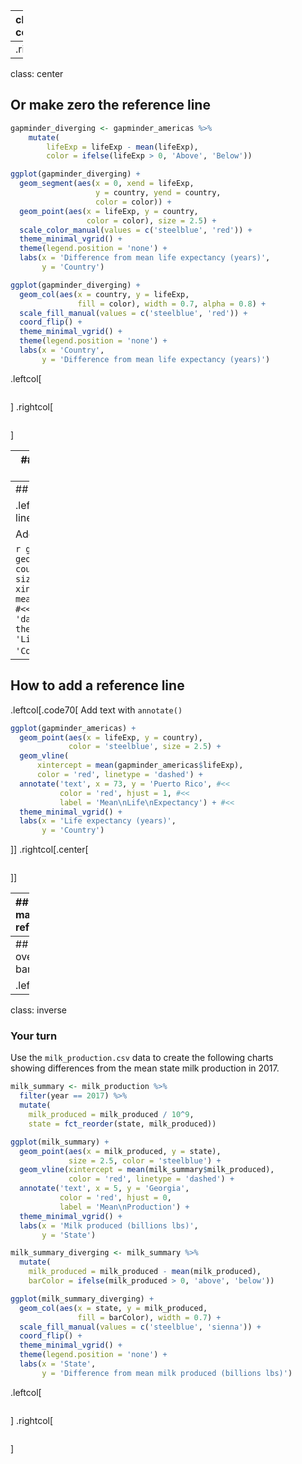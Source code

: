 <!--
Comparing things to a reference line:
- Add a simple line
- diverging bars / lollipops,
- overlapping bars

- In any of these plots, adding a benchmark can be really useful
- examples: dumbbell with benchmark, bullet with benchmark
- Another way is to compare things to a **computed** benchmark, like the mean - diverging bars / lollipops
- Finally, overlapping bars are great when you want to show when something exceeds a threshold. E.g. going over your budget. -->

---
class: center

## Use reference lines to add context to chart

```r
ggplot(gapminder_americas) +
  geom_point(aes(x = lifeExp, y = country),
             color = 'steelblue', size = 2.5) +
  geom_vline(xintercept = mean(gapminder_americas$lifeExp),
             color = 'red', linetype = 'dashed') +
  annotate('text', x = 73, y = 'Puerto Rico',
           color = 'red', hjust = 1,
           label = 'Mean\nLife\nExpectancy') +
  theme_minimal_vgrid() +
  labs(x = 'Life expectancy (years)',
       y = 'Country')
```

.leftcol[
```r
```
]
--
.rightcol[
```r
```
]

---
class: center

## Or make zero the reference line

```r
gapminder_diverging <- gapminder_americas %>%
    mutate(
        lifeExp = lifeExp - mean(lifeExp),
        color = ifelse(lifeExp > 0, 'Above', 'Below'))
```

```r
ggplot(gapminder_diverging) +
  geom_segment(aes(x = 0, xend = lifeExp,
                   y = country, yend = country,
                   color = color)) +
  geom_point(aes(x = lifeExp, y = country,
                 color = color), size = 2.5) +
  scale_color_manual(values = c('steelblue', 'red')) +
  theme_minimal_vgrid() +
  theme(legend.position = 'none') +
  labs(x = 'Difference from mean life expectancy (years)',
       y = 'Country')
```

```r
ggplot(gapminder_diverging) +
  geom_col(aes(x = country, y = lifeExp,
               fill = color), width = 0.7, alpha = 0.8) +
  scale_fill_manual(values = c('steelblue', 'red')) +
  coord_flip() +
  theme_minimal_vgrid() +
  theme(legend.position = 'none') +
  labs(x = 'Country',
       y = 'Difference from mean life expectancy (years)')
```

.leftcol[
```r
```
]
.rightcol[
```r
```
]

---
## Compare multiple references with overlapping bars

```r
water_usage <- tribble(
    ~'period', ~'current', ~'previous',
    'JAN/FEB',  64, 48,
    'MAR/APR',  52, 46,
    'MAY/JUN',  66, 53,
    'JUL/AUG',  99, 66,
    'SEPT/OCT', 50, 54,
    'NOV/DEC',  52, 49)

ggplot(water_usage) +
    geom_col(aes(x = period, y = previous,
                 fill = '2018'),
             width = 0.7) +
    geom_col(aes(x = period, y = current,
                 fill = '2019'),
             width = 0.3) +
    scale_fill_manual(values = c('grey', 'black')) +
    scale_y_continuous(
        expand = expand_scale(mult = c(0, 0.05))) +
    coord_flip() +
    theme_minimal_vgrid() +
    labs(x = 'Billing period',
         y = 'Cost ($)',
         fill = 'Year',
         title = 'Comparison of water bill in 2018 & 2019')
```
<br>
```r
```

---
## How to add a reference line

.leftcol[.code70[
Add horizontal line with `geom_hline()`

Add vertical line with `geom_vline()`

```r
ggplot(gapminder_americas) +
  geom_point(aes(x = lifeExp, y = country),
             color = 'steelblue', size = 2.5) +
  geom_vline( #<<
      xintercept = mean(gapminder_americas$lifeExp), #<<
      color = 'red', linetype = 'dashed') + #<<
  theme_minimal_vgrid() +
  labs(x = 'Life expectancy (years)',
       y = 'Country')
```
]]
.rightcol[.center[
```r
```
]]

---
## How to add a reference line

.leftcol[.code70[
Add text with `annotate()`
```r
ggplot(gapminder_americas) +
  geom_point(aes(x = lifeExp, y = country),
             color = 'steelblue', size = 2.5) +
  geom_vline(
      xintercept = mean(gapminder_americas$lifeExp),
      color = 'red', linetype = 'dashed') +
  annotate('text', x = 73, y = 'Puerto Rico', #<<
           color = 'red', hjust = 1, #<<
           label = 'Mean\nLife\nExpectancy') + #<<
  theme_minimal_vgrid() +
  labs(x = 'Life expectancy (years)',
       y = 'Country')
```
]]
.rightcol[.center[
```r
```
]]

---
## How to make zero the reference point

.leftcol[.code70[
```r
gapminder_diverging <- gapminder_americas %>%
    mutate(
        lifeExp = lifeExp - mean(lifeExp), #<<
        color = ifelse(lifeExp > 0, 'Above', 'Below')) #<<
```
```r
ggplot(gapminder_diverging) +
  geom_col(aes(x = country, y = lifeExp,
               fill = color),
           width = 0.7, alpha = 0.8) +
  scale_fill_manual(values = c('steelblue', 'red')) + #<<
  coord_flip() +
  theme_minimal_vgrid() +
  theme(legend.position = 'none') +
  labs(
    x = 'Country',
    y = 'Difference from mean life expectancy (years)')
```
]]
.rightcol[
```r
```
]

---
## How to make overlapping bars

.leftcol[.code60[
```r
water_usage
```
```r
ggplot(water_usage) +
    geom_col(aes(x = period, y = previous,
                 fill = '2018'), #<<
             width = 0.7) + #<<
    geom_col(aes(x = period, y = current,
                 fill = '2019'), #<<
             width = 0.3) + #<<
    scale_fill_manual(values = c('grey', 'black')) + #<<
    scale_y_continuous(
        expand = expand_scale(mult = c(0, 0.05))) +
    coord_flip() +
    theme_minimal_vgrid() +
    labs(x = 'Billing period',
         y = 'Cost ($)',
         fill = 'Year',
         title = 'Comparison of water bill in 2018 & 2019')
```
]]
.rightcol[.center[
```r
```
]]

---
class: inverse

### Your turn

Use the `milk_production.csv` data to create the following charts<br>showing differences from the mean state milk production in 2017.

```r
milk_summary <- milk_production %>%
  filter(year == 2017) %>%
  mutate(
    milk_produced = milk_produced / 10^9,
    state = fct_reorder(state, milk_produced))

ggplot(milk_summary) +
  geom_point(aes(x = milk_produced, y = state),
             size = 2.5, color = 'steelblue') +
  geom_vline(xintercept = mean(milk_summary$milk_produced),
             color = 'red', linetype = 'dashed') +
  annotate('text', x = 5, y = 'Georgia',
           color = 'red', hjust = 0,
           label = 'Mean\nProduction') +
  theme_minimal_vgrid() +
  labs(x = 'Milk produced (billions lbs)',
       y = 'State')
```
```r
milk_summary_diverging <- milk_summary %>%
  mutate(
    milk_produced = milk_produced - mean(milk_produced),
    barColor = ifelse(milk_produced > 0, 'above', 'below'))

ggplot(milk_summary_diverging) +
  geom_col(aes(x = state, y = milk_produced,
               fill = barColor), width = 0.7) +
  scale_fill_manual(values = c('steelblue', 'sienna')) +
  coord_flip() +
  theme_minimal_vgrid() +
  theme(legend.position = 'none') +
  labs(x = 'State',
       y = 'Difference from mean milk produced (billions lbs)')
```

.leftcol[
```r
```
]
.rightcol[
```r
```
]
